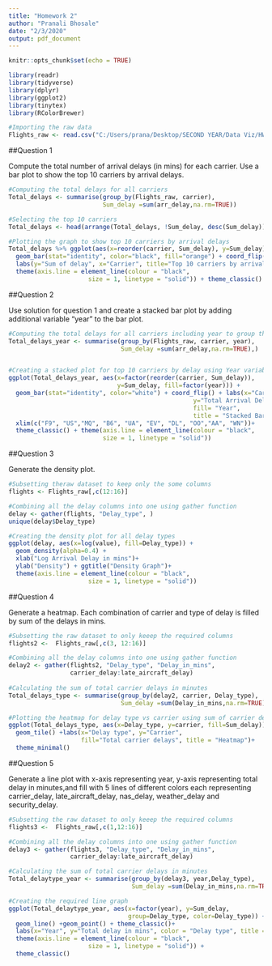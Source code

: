 ---
title: "Homework 2"
author: "Pranali Bhosale"
date: "2/3/2020"
output: pdf_document
---

```{r setup, include=FALSE}
knitr::opts_chunk$set(echo = TRUE)
```

```{r}
library(readr)
library(tidyverse)
library(dplyr)
library(ggplot2)
library(tinytex)
library(RColorBrewer)
```


```{r}
#Importing the raw data
Flights_raw <- read.csv("C:/Users/prana/Desktop/SECOND YEAR/Data Viz/HW 2/airlines_delay.csv")
```

##Question 1

Compute the total number of arrival delays (in mins) for each carrier. Use a bar plot to show the top 10 carriers by arrival delays.

```{r}
#Computing the total delays for all carriers
Total_delays <- summarise(group_by(Flights_raw, carrier), 
                          Sum_delay =sum(arr_delay,na.rm=TRUE))

#Selecting the top 10 carriers
Total_delays <- head(arrange(Total_delays, !Sum_delay, desc(Sum_delay)),10)

#Plotting the graph to show top 10 carriers by arrival delays
Total_delays %>% ggplot(aes(x=reorder(carrier, Sum_delay), y=Sum_delay)) + 
  geom_bar(stat="identity", color="black", fill="orange") + coord_flip() + 
  labs(y="Sum of delay", x="Carrier", title="Top 10 carriers by arrival delays")+
  theme(axis.line = element_line(colour = "black", 
                      size = 1, linetype = "solid")) + theme_classic()

```

##Question 2

Use solution for question 1 and create a stacked bar plot by adding additional variable "year" to the bar plot.

```{r}
#Computing the total delays for all carriers including year to group this time
Total_delays_year <- summarise(group_by(Flights_raw, carrier, year), 
                               Sum_delay =sum(arr_delay,na.rm=TRUE),)


#Creating a stacked plot for top 10 carriers by delay using Year variable as the fill aesthetic
ggplot(Total_delays_year, aes(x=factor(reorder(carrier, Sum_delay)),
                              y=Sum_delay, fill=factor(year))) +
  geom_bar(stat="identity", color="white") + coord_flip() + labs(x="Carrier", 
                                                   y="Total Arrival Delay", 
                                                   fill= "Year", 
                                                   title = "Stacked Bar Graph") + 
  xlim(c("F9", "US","MQ", "B6", "UA", "EV", "DL", "OO","AA", "WN"))+ 
  theme_classic() + theme(axis.line = element_line(colour = "black", 
                          size = 1, linetype = "solid"))
```


##Question 3

Generate the density plot.

```{r}
#Subsetting theraw dataset to keep only the some columns
flights <- Flights_raw[,c(12:16)]

#Combining all the delay columns into one using gather function
delay <- gather(flights, "Delay_type", )
unique(delay$Delay_type)

#Creating the density plot for all delay types
ggplot(delay, aes(x=log(value), fill=Delay_type)) + 
  geom_density(alpha=0.4) + 
  xlab("Log Arrival Delay in mins")+ 
  ylab("Density") + ggtitle("Density Graph")+
  theme(axis.line = element_line(colour = "black", 
                      size = 1, linetype = "solid"))
```


##Question 4

Generate a heatmap. Each combination of carrier and type of delay is filled by sum of the delays in mins.

```{r}
#Subsetting the raw dataset to only keeep the required columns
flights2 <-  Flights_raw[,c(3, 12:16)]

#Combining all the delay columns into one using gather function
delay2 <- gather(flights2, "Delay_type", "Delay_in_mins", 
                 carrier_delay:late_aircraft_delay)
  
#Calculating the sum of total carrier delays in minutes  
Total_delays_type <- summarise(group_by(delay2, carrier, Delay_type), 
                               Sum_delay =sum(Delay_in_mins,na.rm=TRUE),)

#Plotting the heatmap for delay type vs carrier using sum of carrier delays as fill
ggplot(Total_delays_type, aes(x=Delay_type, y=carrier, fill=Sum_delay)) + 
  geom_tile() +labs(x="Delay type", y="Carrier", 
                    fill="Total carrier delays", title = "Heatmap")+
  theme_minimal()
```


##Question 5

Generate a line plot with x-axis representing year, y-axis representing total delay in minutes,and fill with 5 lines of different colors each representing carrier_delay, late_aircraft_delay, nas_delay, weather_delay and security_delay. 

```{r}
#Subsetting the raw dataset to only keeep the required columns
flights3 <-  Flights_raw[,c(1,12:16)]

#Combining all the delay columns into one using gather function
delay3 <- gather(flights3, "Delay_type", "Delay_in_mins", 
                 carrier_delay:late_aircraft_delay)

#Calculating the sum of total carrier delays in minutes  
Total_delaytype_year <- summarise(group_by(delay3, year,Delay_type), 
                                  Sum_delay =sum(Delay_in_mins,na.rm=TRUE),)

#Creating the required line graph 
ggplot(Total_delaytype_year, aes(x=factor(year), y=Sum_delay, 
                                 group=Delay_type, color=Delay_type)) + 
  geom_line() +geom_point() + theme_classic()+
  labs(x="Year", y="Total delay in mins", color = "Delay type", title = "Line Graph")+
  theme(axis.line = element_line(colour = "black", 
                      size = 1, linetype = "solid")) +
  theme_classic()
```